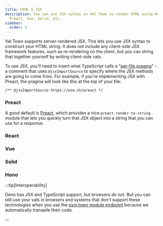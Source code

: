 ```yaml
---
title: HTML & JSX
description: You can use JSX syntax in Val Town to render HTML using React,
  Preact, Vue, Solid, etc.
sidebar:
  order: 2
---
```



Val Town supports server-rendered JSX. This lets you use JSX syntax to construct
your HTML string. It does not include any client-side JSX framework features,
such as re-rendering on the client, but you can string that together yourself
by writing client-side vals.

To use JSX, you'll need to insert what TypeScript calls a
"[per-file pragma](https://www.typescriptlang.org/tsconfig#jsxImportSource)" - a
comment that uses `@jsxImportSource` to specify where the JSX methods are going
to come from. For example, if you're implementing JSX with Preact, the pragma
will look like this at the top of your file:

```tsx
/** @jsxImportSource https://esm.sh/preact */
```

### Preact

A good default is [Preact](https://github.com/preactjs/preact), which provides a
nice `preact-render-to-string` module that lets you quickly turn that JSX object
into a string that you can use for a response.

<Val url="https://www.val.town/embed/x/valdottown/HTTP_examples/HTML_JSX/preact" height="300px" />

### React

<Val url="https://www.val.town/embed/x/valdottown/HTTP_examples/HTML_JSX/react" height="300px" />

### Vue

<Val url="https://www.val.town/embed/x/valdottown/HTTP_examples/HTML_JSX/vue" height="300px" />

### Solid

<Val url="https://www.val.town/embed/x/valdottown/HTTP_examples/HTML_JSX/solid" height="300px" />

### Hono

<Val url="https://www.val.town/embed/x/valdottown/HTTP_examples/HTML_JSX/hono" height="340px" />

:::tip[Interoperability]

Deno has JSX and TypeScript support, but browsers do not. But you
can still use your vals in browsers and systems that don't support
these technologies when you use the [esm.town module endpoint](/api/esm-town) because we automatically transpile their code.

:::
